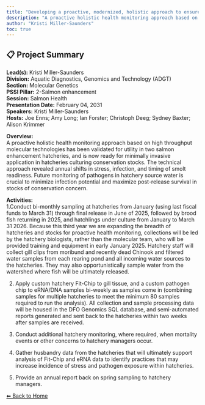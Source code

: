 ---
title: "Developing a proactive, modernized, holistic approach to ensure optimal health and condition of Hatchery Production"
description: "A proactive holistic health monitoring approach based on high throughput molecular technologies has been validated for utility in two salmon enhancement hatcheries, and is now ready for minimally invasive application in hatcheries culturing conservation stocks. The technical approach revealed annual shifts in stress, infection, and timing of smolt readiness. Future monitoring of pathogens in hatchery source water is crucial to minimize infection potential and maximize post-release survival in stocks of conservation concern."
author: "Kristi Miller-Saunders"
toc: true
---

## 📋 Project Summary

**Lead(s):** Kristi Miller-Saunders  
**Division:** Aquatic Diagnostics, Genomics and Technology (ADGT)  
**Section:** Molecular Genetics  
**PSSI Pillar:** 2-Salmon enhancement  
**Session:** Salmon Health  
**Presentation Date:** February 04, 2031  
**Speakers:** Kristi Miller-Saunders  
**Hosts:** Joe Enns; Amy Long; Ian Forster; Christoph Deeg; Sydney Baxter; Alison Krimmer  

**Overview:**  
A proactive holistic health monitoring approach based on high throughput molecular technologies has been validated for utility in two salmon enhancement hatcheries, and is now ready for minimally invasive application in hatcheries culturing conservation stocks. The technical approach revealed annual shifts in stress, infection, and timing of smolt readiness. Future monitoring of pathogens in hatchery source water is crucial to minimize infection potential and maximize post-release survival in stocks of conservation concern.   

**Activities:**  
1.Conduct bi-monthly sampling at hatcheries from January (using last fiscal funds to March 31) through final release in June of 2025, followed by brood fish returning in 2025, and hatchlings under culture from January to March 31 2026.  Because this third year we are expanding the breadth of hatcheries and stocks for proactive health monitoring, collections will be led by the hatchery biologists, rather than the molecular team, who will be provided training and equipment in early January 2025.  Hatchery staff will collect gill clips from moribund and recently dead Chinook and filtered water samples from each rearing pond and all incoming water sources to the hatcheries.  They may also opportunistically sample water from the watershed where fish will be ultimately released.   
2. Apply custom hatchery Fit-Chip to gill tissue, and a custom pathogen chip to eRNA/DNA samples bi-weekly as samples come in (combining samples for multiple hatcheries to meet the minimum 80 samples required to run the analysis).  All collection and sample processing data will be housed in the DFO Genomics SQL database, and semi-automated reports generated and sent back to the hatcheries within two weeks after samples are received. 
3. Conduct additional hatchery monitoring, where required, when mortality events or other concerns to hatchery managers occur. 
4. Gather husbandry data from the hatcheries that will ultimately support analysis of Fit-Chip and eRNA data to identify practices that may increase incidence of stress and pathogen exposure within hatcheries.
4. Provide an annual report back on spring sampling to hatchery managers.

[⬅ Back to Home](../index.qmd)
